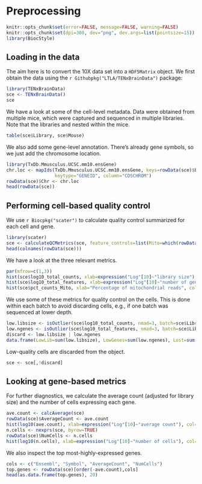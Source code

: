 # Preprocessing 

```r
knitr::opts_chunk$set(error=FALSE, message=FALSE, warning=FALSE)
knitr::opts_chunk$set(dpi=300, dev="png", dev.args=list(pointsize=15))
library(BiocStyle)
```

## Loading in the data

The aim here is to convert the 10X data set into a `HDF5Matrix` object.
We first obtain the data using the `r Githubpkg("LTLA/TENxBrainData")` package:

```r
library(TENxBrainData)
sce <- TENxBrainData()
sce
```

We have a look at some of the cell-level metadata.
Data were obtained from multiple mice, which were captured and sequenced in multiple libraries. 
Note that the libraries and nested within the mice.

```r
table(sce$Library, sce$Mouse)
```

We also add some gene-level annotation.
There's already gene symbols, so we just add the chromosome location.

```r
library(TxDb.Mmusculus.UCSC.mm10.ensGene)
chr.loc <- mapIds(TxDb.Mmusculus.UCSC.mm10.ensGene, keys=rowData(sce)$Ensembl, 
                  keytype="GENEID", column="CDSCHROM")
rowData(sce)$Chr <- chr.loc
head(rowData(sce))
```

## Performing cell-based quality control

We use `r Biocpkg("scater")` to calculate quality control summarized for each cell and gene.

```r
library(scater)
sce <- calculateQCMetrics(sce, feature_controls=list(Mito=which(rowData(sce)$Chr=="chrM")))
head(colnames(rowData(sce)))
```

We have a look at the three relevant metrics.

```r
par(mfrow=c(1,3))
hist(sce$log10_total_counts, xlab=expression("Log"[10]~"library size"), col="grey80")
hist(sce$log10_total_features, xlab=expression("Log"[10]~"number of genes expressed"), col="grey80")
hist(sce$pct_counts_Mito, xlab="Percentage of mitochondrial reads", col="grey80", breaks=100)
```

We use some of these metrics for quality control on the cells.
This is done within each batch to avoid discarding cells, e.g., if one batch was sequenced at lower depth.

```r
low.libsize <- isOutlier(sce$log10_total_counts, nmad=3, batch=sce$Library, type="lower")
low.ngenes <- isOutlier(sce$log10_total_features, nmad=3, batch=sce$Library, type="lower")
discard <- low.libsize | low.ngenes 
data.frame(LowLib=sum(low.libsize), LowGenes=sum(low.ngenes), Lost=sum(discard))
```

Low-quality cells are discarded from the object.

```r
sce <- sce[,!discard]
```

## Looking at gene-based metrics

For further diagnostics, we calculate the average count (adjusted for library size) and the number of cells expressing each gene.

```r
ave.count <- calcAverage(sce)
rowData(sce)$AverageCount <- ave.count
hist(log10(ave.count), xlab=expression("Log"[10]~"average count"), col="grey80")
n.cells <- nexprs(sce, byrow=TRUE)
rowData(sce)$NumCells <- n.cells
hist(log10(n.cells), xlab=expression("Log"[10]~"number of cells"), col="grey80")
```

We also inspect the top most-highly-expressed genes.

```r
cols <- c("Ensembl", "Symbol", "AverageCount", "NumCells")
top.genes <- rowData(sce)[order(-ave.count),cols]
head(as.data.frame(top.genes), 20)
```

<!--
Serializing the SCE object:

```r
saveRDS(sce, file="objects/sce.rds")  
```
-->
